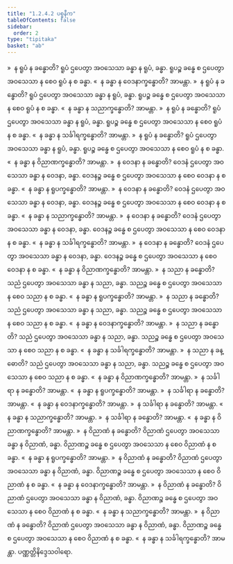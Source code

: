 ```yaml
---
title: "1.2.4.2 ပစ္စနီက"
tableOfContents: false
sidebar:
  order: 2
type: "tipitaka"
basket: "ab"
---
```



<DynamicBreadcrumb />

<Division number="45">

<Paragraph number="433">
»  န ရူပံ န ခန္ဓောတိ?
</Paragraph>

<Paragraph number="434">
ရူပံ ဌပေတွာ အဝသေသာ ခန္ဓာ န ရူပံ, ခန္ဓာ. ရူပဉ္စ ခန္ဓေ စ ဌပေတွာ အဝသေသာ န စေဝ ရူပံ န စ ခန္ဓာ.
</Paragraph>

<Paragraph number="435">
«  န ခန္ဓာ န ဝေဒနာက္ခန္ဓောတိ? အာမန္တာ.
</Paragraph>

<Paragraph number="436">
»  န ရူပံ န ခန္ဓောတိ?
</Paragraph>

<Paragraph number="437">
ရူပံ ဌပေတွာ အဝသေသာ ခန္ဓာ န ရူပံ, ခန္ဓာ. ရူပဉ္စ ခန္ဓေ စ ဌပေတွာ အဝသေသာ န စေဝ ရူပံ န စ ခန္ဓာ.
</Paragraph>

<Paragraph number="438">
«  န ခန္ဓာ န သညာက္ခန္ဓောတိ? အာမန္တာ.
</Paragraph>

<Paragraph number="439">
»  န ရူပံ န ခန္ဓောတိ?
</Paragraph>

<Paragraph number="440">
ရူပံ ဌပေတွာ အဝသေသာ ခန္ဓာ န ရူပံ, ခန္ဓာ. ရူပဉ္စ ခန္ဓေ စ ဌပေတွာ အဝသေသာ န စေဝ ရူပံ န စ ခန္ဓာ.
</Paragraph>

<Paragraph number="441">
«  န ခန္ဓာ န သင်္ခါရက္ခန္ဓောတိ? အာမန္တာ.
</Paragraph>

<Paragraph number="442">
»  န ရူပံ န ခန္ဓောတိ?
</Paragraph>

<Paragraph number="443">
ရူပံ ဌပေတွာ အဝသေသာ ခန္ဓာ န ရူပံ, ခန္ဓာ. ရူပဉ္စ ခန္ဓေ စ ဌပေတွာ အဝသေသာ န စေဝ ရူပံ န စ ခန္ဓာ.
</Paragraph>

<Paragraph number="444">
«  န ခန္ဓာ န ဝိညာဏက္ခန္ဓောတိ? အာမန္တာ.
</Paragraph>

</Division>
<Division number="46">

<Paragraph number="445">
»  န ဝေဒနာ န ခန္ဓောတိ?
</Paragraph>

<Paragraph number="446">
ဝေဒနံ ဌပေတွာ အဝသေသာ ခန္ဓာ န ဝေဒနာ, ခန္ဓာ. ဝေဒနဉ္စ ခန္ဓေ စ ဌပေတွာ အဝသေသာ န စေဝ ဝေဒနာ န စ ခန္ဓာ.
</Paragraph>

<Paragraph number="447">
«  န ခန္ဓာ န ရူပက္ခန္ဓောတိ? အာမန္တာ.
</Paragraph>

<Paragraph number="448">
»  န ဝေဒနာ န ခန္ဓောတိ?
</Paragraph>

<Paragraph number="449">
ဝေဒနံ ဌပေတွာ အဝသေသာ ခန္ဓာ န ဝေဒနာ, ခန္ဓာ. ဝေဒနဉ္စ ခန္ဓေ စ ဌပေတွာ အဝသေသာ န စေဝ ဝေဒနာ န စ ခန္ဓာ.
</Paragraph>

<Paragraph number="450">
«  န ခန္ဓာ န သညာက္ခန္ဓောတိ? အာမန္တာ.
</Paragraph>

<Paragraph number="451">
»  န ဝေဒနာ န ခန္ဓောတိ?
</Paragraph>

<Paragraph number="452">
ဝေဒနံ ဌပေတွာ အဝသေသာ ခန္ဓာ န ဝေဒနာ, ခန္ဓာ. ဝေဒနဉ္စ ခန္ဓေ စ ဌပေတွာ အဝသေသာ န စေဝ ဝေဒနာ န စ ခန္ဓာ.
</Paragraph>

<Paragraph number="453">
«  န ခန္ဓာ န သင်္ခါရက္ခန္ဓောတိ? အာမန္တာ.
</Paragraph>

<Paragraph number="454">
»  န ဝေဒနာ န ခန္ဓောတိ?
</Paragraph>

<Paragraph number="455">
ဝေဒနံ ဌပေတွာ အဝသေသာ ခန္ဓာ န ဝေဒနာ, ခန္ဓာ. ဝေဒနဉ္စ ခန္ဓေ စ ဌပေတွာ အဝသေသာ န စေဝ ဝေဒနာ န စ ခန္ဓာ.
</Paragraph>

<Paragraph number="456">
«  န ခန္ဓာ န ဝိညာဏက္ခန္ဓောတိ? အာမန္တာ.
</Paragraph>

</Division>
<Division number="47">

<Paragraph number="457">
»  န သညာ န ခန္ဓောတိ?
</Paragraph>

<Paragraph number="458">
သညံ ဌပေတွာ အဝသေသာ ခန္ဓာ န သညာ, ခန္ဓာ. သညဉ္စ ခန္ဓေ စ ဌပေတွာ အဝသေသာ န စေဝ သညာ န စ ခန္ဓာ.
</Paragraph>

<Paragraph number="459">
«  န ခန္ဓာ န ရူပက္ခန္ဓောတိ? အာမန္တာ.
</Paragraph>

<Paragraph number="460">
»  န သညာ န ခန္ဓောတိ?
</Paragraph>

<Paragraph number="461">
သညံ ဌပေတွာ အဝသေသာ ခန္ဓာ န သညာ, ခန္ဓာ. သညဉ္စ ခန္ဓေ စ ဌပေတွာ အဝသေသာ န စေဝ သညာ န စ ခန္ဓာ.
</Paragraph>

<Paragraph number="462">
«  န ခန္ဓာ န ဝေဒနာက္ခန္ဓောတိ? အာမန္တာ.
</Paragraph>

<Paragraph number="463">
»  န သညာ န ခန္ဓောတိ?
</Paragraph>

<Paragraph number="464">
သညံ ဌပေတွာ အဝသေသာ ခန္ဓာ န သညာ, ခန္ဓာ. သညဉ္စ ခန္ဓေ စ ဌပေတွာ အဝသေသာ န စေဝ သညာ န စ ခန္ဓာ.
</Paragraph>

<Paragraph number="465">
«  န ခန္ဓာ န သင်္ခါရက္ခန္ဓောတိ? အာမန္တာ.
</Paragraph>

<Paragraph number="466">
»  န သညာ န ခန္ဓောတိ?
</Paragraph>

<Paragraph number="467">
သညံ ဌပေတွာ အဝသေသာ ခန္ဓာ န သညာ, ခန္ဓာ. သညဉ္စ ခန္ဓေ စ ဌပေတွာ အဝသေသာ န စေဝ သညာ န စ ခန္ဓာ.
</Paragraph>

<Paragraph number="468">
«  န ခန္ဓာ န ဝိညာဏက္ခန္ဓောတိ? အာမန္တာ.
</Paragraph>

</Division>
<Division number="48">

<Paragraph number="469">
»  န သင်္ခါရာ န ခန္ဓောတိ? အာမန္တာ.
</Paragraph>

<Paragraph number="470">
«  န ခန္ဓာ န ရူပက္ခန္ဓောတိ? အာမန္တာ.
</Paragraph>

<Paragraph number="471">
»  န သင်္ခါရာ န ခန္ဓောတိ? အာမန္တာ.
</Paragraph>

<Paragraph number="472">
«  န ခန္ဓာ န ဝေဒနာက္ခန္ဓောတိ? အာမန္တာ.
</Paragraph>

<Paragraph number="473">
»  န သင်္ခါရာ န ခန္ဓောတိ? အာမန္တာ.
</Paragraph>

<Paragraph number="474">
«  န ခန္ဓာ န သညာက္ခန္ဓောတိ? အာမန္တာ.
</Paragraph>

<Paragraph number="475">
»  န သင်္ခါရာ န ခန္ဓောတိ? အာမန္တာ.
</Paragraph>

<Paragraph number="476">
«  န ခန္ဓာ န ဝိညာဏက္ခန္ဓောတိ? အာမန္တာ.
</Paragraph>

</Division>
<Division number="49">

<Paragraph number="477">
»  န ဝိညာဏံ န ခန္ဓောတိ?
</Paragraph>

<Paragraph number="478">
ဝိညာဏံ ဌပေတွာ အဝသေသာ ခန္ဓာ န ဝိညာဏံ, ခန္ဓာ. ဝိညာဏဉ္စ ခန္ဓေ စ ဌပေတွာ အဝသေသာ န စေဝ ဝိညာဏံ န စ ခန္ဓာ.
</Paragraph>

<Paragraph number="479">
«  န ခန္ဓာ န ရူပက္ခန္ဓောတိ? အာမန္တာ.
</Paragraph>

<Paragraph number="480">
»  န ဝိညာဏံ န ခန္ဓောတိ?
</Paragraph>

<Paragraph number="481">
ဝိညာဏံ ဌပေတွာ အဝသေသာ ခန္ဓာ န ဝိညာဏံ, ခန္ဓာ. ဝိညာဏဉ္စ ခန္ဓေ စ ဌပေတွာ အဝသေသာ န စေဝ ဝိညာဏံ န စ ခန္ဓာ.
</Paragraph>

<Paragraph number="482">
«  န ခန္ဓာ န ဝေဒနာက္ခန္ဓောတိ? အာမန္တာ.
</Paragraph>

<Paragraph number="483">
»  န ဝိညာဏံ န ခန္ဓောတိ?
</Paragraph>

<Paragraph number="484">
ဝိညာဏံ ဌပေတွာ အဝသေသာ ခန္ဓာ န ဝိညာဏံ, ခန္ဓာ. ဝိညာဏဉ္စ ခန္ဓေ စ ဌပေတွာ အဝသေသာ န စေဝ ဝိညာဏံ န စ ခန္ဓာ.
</Paragraph>

<Paragraph number="485">
«  န ခန္ဓာ န သညာက္ခန္ဓောတိ? အာမန္တာ.
</Paragraph>

<Paragraph number="486">
»  န ဝိညာဏံ န ခန္ဓောတိ?
</Paragraph>

<Paragraph number="487">
ဝိညာဏံ ဌပေတွာ အဝသေသာ ခန္ဓာ န ဝိညာဏံ, ခန္ဓာ. ဝိညာဏဉ္စ ခန္ဓေ စ ဌပေတွာ အဝသေသာ န စေဝ ဝိညာဏံ န စ ခန္ဓာ.
</Paragraph>

<Paragraph number="488">
«  န ခန္ဓာ န သင်္ခါရက္ခန္ဓောတိ? အာမန္တာ.

</Paragraph>
</Division>

<Paragraph number="489" type="center">
ပဏ္ဏတ္တိနိဒ္ဒေသဝါရော.
</Paragraph>